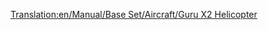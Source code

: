 [[Translation:en/Manual/Base Set/Aircraft/Guru X2 Helicopter]]
{{en/Manual/Base Set/Aircraft/Aircraft|Cost=$69,726
|Speed=322 kph (320 MPH)
|Annual=$4,330
|Designed=1997
|Lifespan=20
|Capacity=55 passengers & 20 bags of mail
|Description=This helicopter is the last of the two helicopters, and is fictional, but apparently built by Lockheed.
|Real-life=Fictional
}}